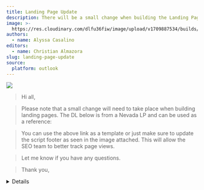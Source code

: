 ```yaml
---
title: Landing Page Update
description: There will be a small change when building the Landing Page.
image: >-
  https://res.cloudinary.com/dlfu36fiw/image/upload/v1709887534/builds/landing-page/zmvzeek8wbgopsgotmci.png
authors:
  - name: Alyssa Casalino
editors:
  - name: Christian Almazora
slug: landing-page-update
source:
  platform: outlook
---
```


![](https://res.cloudinary.com/dlfu36fiw/image/upload/v1727765272/updates/landing-page-update/image_2024_09_30T14_38_13_558Z_rmsxka.png)

> Hi all,

> Please note that a small change will need to take place when building landing pages. The DL below is from a Nevada LP and can be used as a reference:

> You can use the above link as a template or just make sure to update the script footer as seen in the image attached. This will allow the SEO team to better track page views.

> Let me know if you have any questions.

> Thank you,

<Details summary="Source">
  ![](https://res.cloudinary.com/dlfu36fiw/image/upload/v1727765362/updates/landing-page-update/image_2024_09_30T14_38_13_558Z_sqyteq.png)
</Details>
